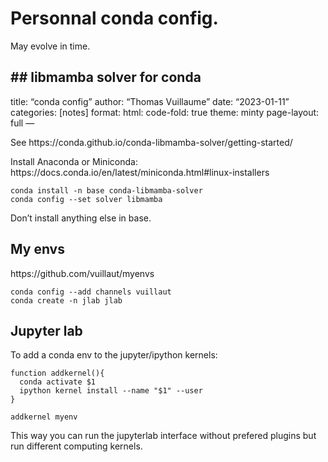 # Personnal conda config.

May evolve in time.

## libmamba solver for conda
---
title: "conda config"
author: "Thomas Vuillaume"
date: "2023-01-11"
categories: [notes]
format:
  html:
    code-fold: true
    theme: minty
    page-layout: full
---

See https://conda.github.io/conda-libmamba-solver/getting-started/

Install Anaconda or Miniconda:
https://docs.conda.io/en/latest/miniconda.html#linux-installers

```
conda install -n base conda-libmamba-solver
conda config --set solver libmamba
```

Don't install anything else in base.

## My envs

https://github.com/vuillaut/myenvs

```
conda config --add channels vuillaut
conda create -n jlab jlab
```

## Jupyter lab

To add a conda env to the jupyter/ipython kernels:
```
function addkernel(){
  conda activate $1
  ipython kernel install --name "$1" --user
}

addkernel myenv
```

This way you can run the jupyterlab interface without prefered plugins but run different computing kernels.
